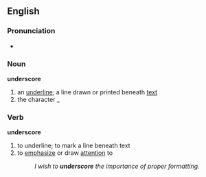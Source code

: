 ==English==
===Pronunciation===
*{{audio|en-us-underscore.ogg|Audio (US)}}

===Noun===
'''underscore'''
#an [[underline]]; a line drawn or printed beneath [[text]]
#the character _

===Verb===
'''underscore'''
#to underline; to mark a line beneath text
#to [[emphasize]] or draw [[attention]] to 
#:''I wish to '''underscore''' the importance of proper formatting.''